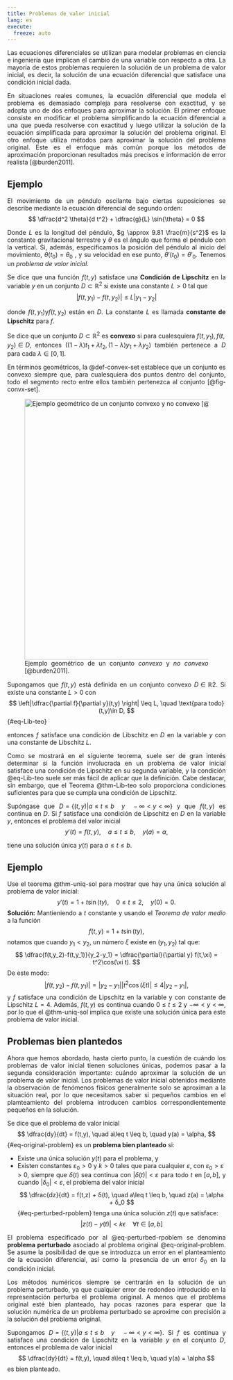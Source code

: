 ```yaml
---
title: Problemas de valor inicial
lang: es
execute: 
  freeze: auto
---
```

::: {style="text-align: justify"}
Las ecuaciones diferenciales se utilizan para modelar problemas en ciencia e ingeniería que implican el cambio de una variable con respecto a otra. La mayoría de estos problemas requieren la solución de un problema de valor inicial, es decir, la solución de una ecuación diferencial que satisface una condición inicial dada.

En situaciones reales comunes, la ecuación diferencial que modela el problema es demasiado compleja para resolverse con exactitud, y se adopta uno de dos enfoques para aproximar la solución. El primer enfoque consiste en modificar el problema simplificando la ecuación diferencial a una que pueda resolverse con exactitud y luego utilizar la solución de la ecuación simplificada para aproximar la solución del problema original. El otro enfoque utiliza métodos para aproximar la solución del problema original. Este es el enfoque más común porque los métodos de aproximación proporcionan resultados más precisos e información de error realista [@burden2011].

::: {.callout-caution collapse="true" icon="false"}
## Ejemplo
El movimiento de un péndulo oscilante bajo ciertas suposiciones se describe mediante la ecuación diferencial de segundo orden:
$$
\dfrac{d^2 \theta}{d t^2} + \dfrac{g}{L} \sin{\theta} = 0 
$$

Donde $L$ es la longitud del péndulo, $g \approx 9.81 \frac{m}{s^2}$ es la constante gravitacional terrestre y $\theta$ es el ángulo que forma el péndulo con la vertical. Si, además, especificamos la posición del péndulo al inicio del movimiento, $\theta(t_0) = \theta_{0}$ , y su velocidad en ese punto, $\theta'(t_0) = \theta'_0$. Tenemos un *problema de valor inicial*.
:::

::: {#def-Lip-con}
Se dice que una función $f(t,y)$ satisface una **Condición de Lipschitz** en la variable $y$ en un conjunto $D \subset \mathbb{R}^2$ si existe una constante $L>0$ tal que
$$
|f(t,y_1) - f(t,y_2)| \leq L|y_1-y_2|
$$

donde $f(t,y_1) \text{y} f(t,y_2)$ están en $D$. La constante $L$ es llamada **constante de Lipschitz** para $f$.
:::

::: {#def-convex-set}
Se dice que un conjunto $D \subset \mathbb{R}^2$ es **convexo** si para cualesquiera $f(t,y_1), f(t,y_2) \in D$, entonces $((1-\lambda)t_1 + \lambda t_2, (1-\lambda)y_1 + \lambda y_2)$ también pertenece a $D$ para cada $\lambda \in[0,1]$. 
:::

En términos geométricos, la @def-convex-set establece que un conjunto es convexo siempre que, para cualesquiera dos puntos dentro del conjunto, todo el segmento recto entre ellos también pertenezca al conjunto [@fig-convx-set].

![Ejemplo geométrico de un conjunto *convexo* y *no convexo* [@burden2011].](images/definition_5-2.png){#fig-convx-set fig-align="center" width="600"}

::: {#thm-Lib-teo}
Supongamos que $f(t, y)$ está definida en un conjunto convexo $D \in \mathbb{R}2$. Si existe una constante $L > 0$ con
$$
\left|\dfrac{\partial f}{\partial y}(t,y) \right| \leq L, \quad \text{para todo} (t,y)\in D,
$$ {#eq-Lib-teo}

entonces $f$ satisface una condición de Libschitz en $D$ en la variable $y$ con una constante de Libschitz $L$.
:::

Como se mostrará en el siguiente teorema, suele ser de gran interés determinar si la función involucrada en un problema de valor inicial satisface una condición de Lipschitz en su segunda variable, y la condición @eq-Lib-teo suele ser más fácil de aplicar que la definición. Cabe destacar, sin embargo, que el Teorema @thm-Lib-teo solo proporciona condiciones suficientes para que se cumpla una condición de Lipschitz.


::: {#thm-uniq-sol}
Supóngase que $D = \{(t, y) | a \leq t \leq b \quad y \quad  -\infty < y < \infty \}$ y que $f (t, y)$ es continua en $D$. Si $f$ satisface una condición de Lipschitz en $D$ en la variable $y$, entonces el problema del valor inicial
$$
y'(t)= f(t,y), \quad a\leq t \leq b, \quad y(a) = \alpha,
$$

tiene una solución única $y(t)$  para $a\leq t \leq b$.
:::

::: {.callout-caution collapse="true" icon="false"}
## Ejemplo
Use el teorema @thm-uniq-sol para mostrar que hay una única solución al problema de valor inicial:
$$
y'(t)= 1 + t\sin(ty), \quad 0\leq t \leq 2, \quad y(0) = 0.
$$
**Solución:** Mantieniendo a $t$ constante y usando el *Teorema de valor medio* a la función
$$
f(t,y) = 1 + t\sin(ty),
$$
notamos que cuando $y_1<y_2$, un número $\xi$ existe en $(y_1,y_2)$ tal que:
$$
\dfrac{f(t,y_2)-f(t,y_1)}{y_2-y_1} = \dfrac{\partial}{\partial y} f(t,\xi) = t^2\cos(\xi t).
$$
De este modo:
$$
|f(t,y_2)-f(t,y_1)| = |y_2-y_1||t^2\cos(\xi t)| \leq 4|y_2-y_1|,
$$
y $f$ satisface una condición de Lipschitz en la variable y con constante de Lipschitz $L = 4$. Además, $f(t, y)$ es continua cuando $0 ≤ t ≤ 2$ y $−∞ < y < ∞$, por lo que el @thm-uniq-sol implica que existe una solución única para este problema de valor inicial.
:::

## Problemas bien plantedos
Ahora que hemos abordado, hasta cierto punto, la cuestión de cuándo los problemas de valor inicial tienen soluciones únicas, podemos pasar a la segunda consideración importante: cuándo aproximar la solución de un problema de valor inicial. Los problemas de valor inicial obtenidos mediante la observación de fenómenos físicos generalmente solo se aproximan a la situación real, por lo que necesitamos saber si pequeños cambios en el plamteamiento del problema introducen cambios correspondientemente pequeños en la solución.

:::{#def- }
Se dice que el problema de valor inicial
$$
\dfrac{dy}{dt} = f(t,y), \quad a\leq t \leq b, \quad y(a) = \alpha,
$$ {#eq-original-problem}
es un **problema bien planteado** si:

- Existe una única solución $y(t)$ para el problema, y
- Existen constantes $ε_0 > 0$ y $k > 0$ tales que para cualquier $ε$, con $ε_0 > ε > 0$, siempre que $δ(t)$ sea continua con $|δ(t)| < ε$ para todo $t$ en $[a, b]$, y cuando $|δ_0| < ε$, el problema del valor inicial
$$
\dfrac{dz}{dt} = f(t,z) + δ(t), \quad a\leq t \leq b, \quad z(a) = \alpha + δ_0
$$ {#eq-perturbed-rpoblem}
tenga una única solución $z(t)$ que satisface:
$$
|z(t)-y(t)| < k\epsilon \quad \forall t \in[a,b]
$$
:::
El problema especificado por al @eq-perturbed-rpoblem se denomina **problema perturbado** asociado al problema original @eq-original-problem. Se asume la posibilidad de que se introduzca un error en el planteamiento de la ecuación diferencial, así como la presencia de un error $δ_0$ en la condición inicial.

Los métodos numéricos siempre se centrarán en la solución de un problema perturbado, ya que cualquier error de redondeo introducido en la representación perturba el problema original. A menos que el problema original esté bien planteado, hay pocas razones para esperar que la solución numérica de un problema perturbado se aproxime con precisión a la solución del problema original.

:::{#thm- }
Supongamos $D = \{(t, y) | a \leq t \leq b \quad y \quad  -\infty < y < \infty \}$. Si $f$ es continua y satisface una condición de Lipschitz en la variable $y$ en el conjunto $D$, entonces el problema de valor inicial
$$
\dfrac{dy}{dt} = f(t,y), \quad a\leq t \leq b, \quad y(a) = \alpha
$$
es bien planteado.
:::


:::